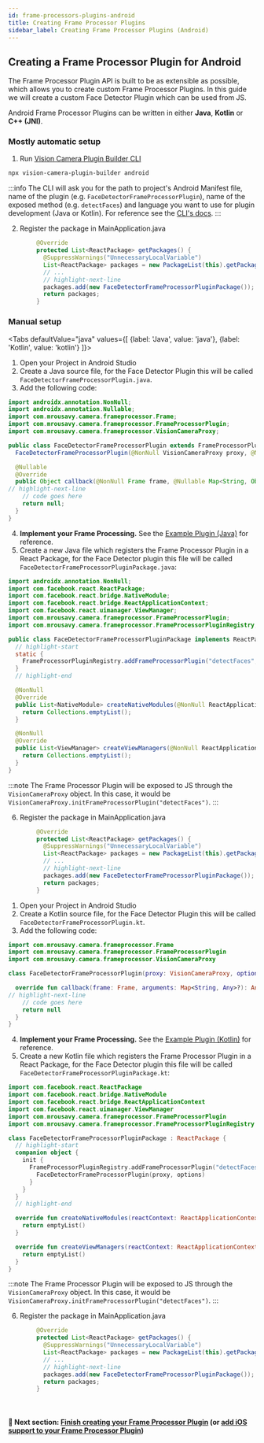 ```yaml
---
id: frame-processors-plugins-android
title: Creating Frame Processor Plugins
sidebar_label: Creating Frame Processor Plugins (Android)
---
```



## Creating a Frame Processor Plugin for Android

The Frame Processor Plugin API is built to be as extensible as possible, which allows you to create custom Frame Processor Plugins.
In this guide we will create a custom Face Detector Plugin which can be used from JS.

Android Frame Processor Plugins can be written in either **Java**, **Kotlin** or **C++ (JNI)**.

### Mostly automatic setup

1. Run [Vision Camera Plugin Builder CLI](https://github.com/mateusz1913/vision-camera-plugin-builder)

```sh
npx vision-camera-plugin-builder android
```

:::info
The CLI will ask you for the path to project's Android Manifest file, name of the plugin (e.g. `FaceDetectorFrameProcessorPlugin`), name of the exposed method (e.g. `detectFaces`) and language you want to use for plugin development (Java or Kotlin).
For reference see the [CLI's docs](https://github.com/mateusz1913/vision-camera-plugin-builder#%EF%B8%8F-options).
:::

2. Register the package in MainApplication.java

```java
        @Override
        protected List<ReactPackage> getPackages() {
          @SuppressWarnings("UnnecessaryLocalVariable")
          List<ReactPackage> packages = new PackageList(this).getPackages();
          // ...
          // highlight-next-line
          packages.add(new FaceDetectorFrameProcessorPluginPackage()); // <- add
          return packages;
        }
```

### Manual setup

<Tabs
  defaultValue="java"
  values={[
    {label: 'Java', value: 'java'},
    {label: 'Kotlin', value: 'kotlin'}
  ]}>
<TabItem value="java">

1. Open your Project in Android Studio
2. Create a Java source file, for the Face Detector Plugin this will be called `FaceDetectorFrameProcessorPlugin.java`.
3. Add the following code:

```java
import androidx.annotation.NonNull;
import androidx.annotation.Nullable;
import com.mrousavy.camera.frameprocessor.Frame;
import com.mrousavy.camera.frameprocessor.FrameProcessorPlugin;
import com.mrousavy.camera.frameprocessor.VisionCameraProxy;

public class FaceDetectorFrameProcessorPlugin extends FrameProcessorPlugin {
  FaceDetectorFrameProcessorPlugin(@NonNull VisionCameraProxy proxy, @Nullable Map<String, Object> options) {}

  @Nullable
  @Override
  public Object callback(@NonNull Frame frame, @Nullable Map<String, Object> arguments) {
// highlight-next-line
    // code goes here
    return null;
  }
}
```

4. **Implement your Frame Processing.** See the [Example Plugin (Java)](https://github.com/mrousavy/react-native-vision-camera/blob/main/package/example/android/app/src/main/java/com/mrousavy/camera/example/ExampleFrameProcessorPlugin.java) for reference.
5. Create a new Java file which registers the Frame Processor Plugin in a React Package, for the Face Detector plugin this file will be called `FaceDetectorFrameProcessorPluginPackage.java`:

```java
import androidx.annotation.NonNull;
import com.facebook.react.ReactPackage;
import com.facebook.react.bridge.NativeModule;
import com.facebook.react.bridge.ReactApplicationContext;
import com.facebook.react.uimanager.ViewManager;
import com.mrousavy.camera.frameprocessor.FrameProcessorPlugin;
import com.mrousavy.camera.frameprocessor.FrameProcessorPluginRegistry;

public class FaceDetectorFrameProcessorPluginPackage implements ReactPackage {
  // highlight-start
  static {
    FrameProcessorPluginRegistry.addFrameProcessorPlugin("detectFaces", FaceDetectorFrameProcessorPlugin::new);
  }
  // highlight-end

  @NonNull
  @Override
  public List<NativeModule> createNativeModules(@NonNull ReactApplicationContext reactContext) {
    return Collections.emptyList();
  }

  @NonNull
  @Override
  public List<ViewManager> createViewManagers(@NonNull ReactApplicationContext reactContext) {
    return Collections.emptyList();
  }
}
```

:::note
The Frame Processor Plugin will be exposed to JS through the `VisionCameraProxy` object. In this case, it would be `VisionCameraProxy.initFrameProcessorPlugin("detectFaces")`.
:::

6. Register the package in MainApplication.java

```java
        @Override
        protected List<ReactPackage> getPackages() {
          @SuppressWarnings("UnnecessaryLocalVariable")
          List<ReactPackage> packages = new PackageList(this).getPackages();
          // ...
          // highlight-next-line
          packages.add(new FaceDetectorFrameProcessorPluginPackage()); // <- add
          return packages;
        }
```

</TabItem>
<TabItem value="kotlin">

1. Open your Project in Android Studio
2. Create a Kotlin source file, for the Face Detector Plugin this will be called `FaceDetectorFrameProcessorPlugin.kt`.
3. Add the following code:

```kotlin
import com.mrousavy.camera.frameprocessor.Frame
import com.mrousavy.camera.frameprocessor.FrameProcessorPlugin
import com.mrousavy.camera.frameprocessor.VisionCameraProxy

class FaceDetectorFrameProcessorPlugin(proxy: VisionCameraProxy, options: Map<String, Any>?): FrameProcessorPlugin() {

  override fun callback(frame: Frame, arguments: Map<String, Any>?): Any? {
// highlight-next-line
    // code goes here
    return null
  }
}
```

4. **Implement your Frame Processing.** See the [Example Plugin (Kotlin)](https://github.com/mrousavy/react-native-vision-camera/blob/main/package/example/android/app/src/main/java/com/mrousavy/camera/example/ExampleKotlinFrameProcessorPlugin.kt) for reference.
5. Create a new Kotlin file which registers the Frame Processor Plugin in a React Package, for the Face Detector plugin this file will be called `FaceDetectorFrameProcessorPluginPackage.kt`:

```kotlin
import com.facebook.react.ReactPackage
import com.facebook.react.bridge.NativeModule
import com.facebook.react.bridge.ReactApplicationContext
import com.facebook.react.uimanager.ViewManager
import com.mrousavy.camera.frameprocessor.FrameProcessorPlugin
import com.mrousavy.camera.frameprocessor.FrameProcessorPluginRegistry

class FaceDetectorFrameProcessorPluginPackage : ReactPackage {
  // highlight-start
  companion object {
    init {
      FrameProcessorPluginRegistry.addFrameProcessorPlugin("detectFaces") { proxy, options ->
        FaceDetectorFrameProcessorPlugin(proxy, options)
      }
    }
  }
  // highlight-end

  override fun createNativeModules(reactContext: ReactApplicationContext): List<NativeModule> {
    return emptyList()
  }

  override fun createViewManagers(reactContext: ReactApplicationContext): List<ViewManager<*, *>> {
    return emptyList()
  }
}
```

:::note
The Frame Processor Plugin will be exposed to JS through the `VisionCameraProxy` object. In this case, it would be `VisionCameraProxy.initFrameProcessorPlugin("detectFaces")`.
:::

6. Register the package in MainApplication.java

```java
        @Override
        protected List<ReactPackage> getPackages() {
          @SuppressWarnings("UnnecessaryLocalVariable")
          List<ReactPackage> packages = new PackageList(this).getPackages();
          // ...
          // highlight-next-line
          packages.add(new FaceDetectorFrameProcessorPluginPackage()); // <- add
          return packages;
        }
```

</TabItem>
</Tabs>

<br />

#### 🚀 Next section: [Finish creating your Frame Processor Plugin](frame-processors-plugins-final) (or [add iOS support to your Frame Processor Plugin](frame-processors-plugins-ios))
